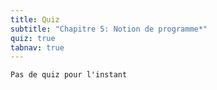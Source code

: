 ```yaml
---
title: Quiz
subtitle: "Chapitre 5: Notion de programme*"
quiz: true
tabnav: true
---
```

```ed-pb
Pas de quiz pour l'instant

```